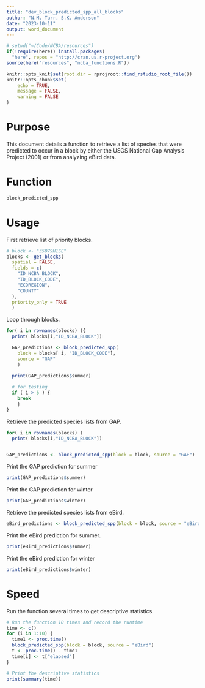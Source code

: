 ```yaml
---
title: "dev_block_predicted_spp_all_blocks"
author: "N.M. Tarr, S.K. Anderson"
date: "2023-10-11"
output: word_document
---
```


```r
# setwd("~/Code/NCBA/resources")
if(!require(here)) install.packages(
  "here", repos = "http://cran.us.r-project.org")
source(here("resources", "ncba_functions.R"))

knitr::opts_knit$set(root.dir = rprojroot::find_rstudio_root_file())
knitr::opts_chunk$set(
	echo = TRUE,
	message = FALSE,
	warning = FALSE
)
```


# Purpose
This document details a function to retrieve a list of species that were predicted to occur in a block by either the USGS National Gap Analysis Project (2001) or from analyzing eBird data.   

# Function
```r
block_predicted_spp
```

# Usage
First retrieve list of priority blocks.
```r
# block <- "35079H1SE"
blocks <- get_blocks(
  spatial = FALSE,
  fields = c(
    "ID_NCBA_BLOCK",
    "ID_BLOCK_CODE",
    "ECOREGION",
    "COUNTY"
  ),
  priority_only = TRUE
  )

```

Loop through blocks.
```r


for( i in rownames(blocks) ){
  print( blocks[i,"ID_NCBA_BLOCK"])

  GAP_predictions <- block_predicted_spp(
    block = blocks[ i, "ID_BLOCK_CODE"],
    source = "GAP"
    )

  print(GAP_predictions$summer)
  
  # for testing
  if ( i > 5 ) {
    break
    }
}
```

Retrieve the predicted species lists from GAP.
```r

for( i in rownames(blocks) )
  print( blocks[i,"ID_NCBA_BLOCK"])


GAP_predictions <- block_predicted_spp(block = block, source = "GAP")
```

Print the GAP prediction for summer
```r
print(GAP_predictions$summer)
```

Print the GAP prediction for winter
```r
print(GAP_predictions$winter)
```

Retrieve the predicted species lists from eBird.
```r
eBird_predictions <- block_predicted_spp(block = block, source = "eBird")
```

Print the eBird prediction for summer.
```r
print(eBird_predictions$summer)
```

Print the eBird prediction for winter
```r
print(eBird_predictions$winter)
```


# Speed
Run the function several times to get descriptive statistics.
```r
# Run the function 10 times and record the runtime
time <- c()
for (i in 1:10) {
  time1 <- proc.time()
  block_predicted_spp(block = block, source = "eBird")
  t <- proc.time() - time1
  time[i] <- t["elapsed"]
}

# Print the descriptive statistics
print(summary(time))
```